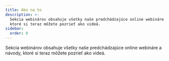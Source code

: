 ```yaml
---
title: Ako na to
description: >-
  Sekcia webinárov obsahuje všetky naše predchádzajúce online webináre a návody,
  ktoré si teraz môžete pozrieť ako videá.
sidebar:
  order: 0
---
```


Sekcia webinárov obsahuje všetky naše predchádzajúce online webináre a návody, ktoré si teraz môžete pozrieť ako videá.

<CloudinaryImage width="700" height="525" resize="scale" quality="best" alt="Čoskoro" src="academy/webinars" errorImage="noimage_opaque_nyrtl0.png" />

